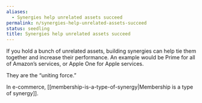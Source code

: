 ```yaml
---
aliases:
  - Synergies help unrelated assets succeed
permalink: n/synergies-help-unrelated-assets-succeed
status: seedling
title: Synergies help unrelated assets succeed
---
```

If you hold a bunch of unrelated assets, building synergies can help tie them together and increase their performance. An example would be Prime for all of Amazon’s services, or Apple One for Apple services.

They are the “uniting force.”

In e-commerce, [[membership-is-a-type-of-synergy|Membership is a type of synergy]].
